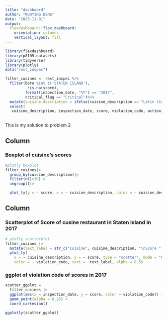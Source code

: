 ```yaml
---
title: "dashboard"
author: "RUOYING DENG"
date: "2023-11-01"
output: 
  flexdashboard::flex_dashboard:
    orientation: columns
    vertical_layout: fill
---
```


```r
library(flexdashboard)
library(p8105.datasets)
library(tidyverse)
library(plotly)
data("rest_inspec")
```

```r
filter_cusines <- rest_inspec %>%
  filter(boro %in% c('STATEN ISLAND'),
          !is.na(score),
         format(inspection_date, "%Y") == "2017",
         critical_flag == "Critical")%>%
  mutate(cuisine_description = ifelse(cuisine_description == "Latin (Cuban, Dominican, Puerto Rican, South & Central American)", "Latino", cuisine_description))%>%
  select(
   cuisine_description, inspection_date, score, violation_code, action)
  
```

This is my solution to problem 2

Column {data-width=450}
-----------------------------------------------------------------------

### Boxplot of cuisine's scores

```r
#plotly boxplot
filter_cusines|>
  group_by(cuisine_description)|>
  filter(n()>30)|>
  ungroup()|>

  plot_ly(y = ~ score, x = ~ cuisine_description, color = ~ cuisine_description, type = "box", colors = "viridis")
```
Column {data-width=450}
-----------------------------------------------------------------------

### Scatterplot of Score of cusine restaurant in Staten Island in 2017

```r

# plotly scatterplot
filter_cusines |>
  mutate(text_label = str_c("Cuisine", cuisine_description, "\nScore ", score)) |> 
  plot_ly(
    x = ~ cuisine_description, y = ~ score, type = "scatter", mode = "markers",
    color = ~ violation_code, text = ~text_label, alpha = 0.5)
```
### ggplot of violation code of scores in 2017

```r
scatter_ggplot = 
  filter_cusines |>
  ggplot(aes(x = inspection_date, y = score, color = violation_code)) +
  geom_point(alpha = 0.25) +
  coord_cartesian()

ggplotly(scatter_ggplot)
```




